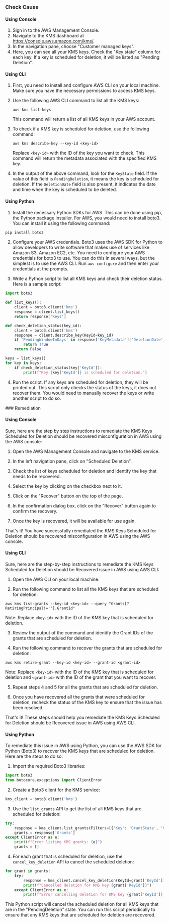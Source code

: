 

<Tabs><Tab title='Cause'>
### Check Cause

#### Using Console

1. Sign in to the AWS Management Console.
2. Navigate to the KMS dashboard at https://console.aws.amazon.com/kms/.
3. In the navigation pane, choose "Customer managed keys".
4. Here, you can see all your KMS keys. Check the "Key state" column for each key. If a key is scheduled for deletion, it will be listed as "Pending Deletion".

#### Using CLI

1. First, you need to install and configure AWS CLI on your local machine. Make sure you have the necessary permissions to access KMS keys.

2. Use the following AWS CLI command to list all the KMS keys:

   ```
   aws kms list-keys
   ```

   This command will return a list of all KMS keys in your AWS account.

3. To check if a KMS key is scheduled for deletion, use the following command:

   ```
   aws kms describe-key --key-id <key-id>
   ```

   Replace `<key-id>` with the ID of the key you want to check. This command will return the metadata associated with the specified KMS key.

4. In the output of the above command, look for the `KeyState` field. If the value of this field is `PendingDeletion`, it means the key is scheduled for deletion. If the `DeletionDate` field is also present, it indicates the date and time when the key is scheduled to be deleted.

#### Using Python

1. Install the necessary Python SDKs for AWS. This can be done using pip, the Python package installer. For AWS, you would need to install boto3. You can install it using the following command:

```python
pip install boto3
```

2. Configure your AWS credentials. Boto3 uses the AWS SDK for Python to allow developers to write software that makes use of services like Amazon S3, Amazon EC2, etc. You need to configure your AWS credentials for boto3 to use. You can do this in several ways, but the simplest is to use the AWS CLI. Run `aws configure` and then enter your credentials at the prompts.

3. Write a Python script to list all KMS keys and check their deletion status. Here is a sample script:

```python
import boto3

def list_keys():
    client = boto3.client('kms')
    response = client.list_keys()
    return response['Keys']

def check_deletion_status(key_id):
    client = boto3.client('kms')
    response = client.describe_key(KeyId=key_id)
    if 'PendingWindowInDays' in response['KeyMetadata']['DeletionDate']:
        return True
    return False

keys = list_keys()
for key in keys:
    if check_deletion_status(key['KeyId']):
        print(f"Key {key['KeyId']} is scheduled for deletion.")
```

4. Run the script. If any keys are scheduled for deletion, they will be printed out. This script only checks the status of the keys, it does not recover them. You would need to manually recover the keys or write another script to do so.

</Tab>

<Tab title='Remediation'>
### Remediation

#### Using Console

Sure, here are the step by step instructions to remediate the KMS Keys Scheduled for Deletion should be recovered misconfiguration in AWS using the AWS console:

1. Open the AWS Management Console and navigate to the KMS service.

2. In the left navigation pane, click on "Scheduled Deletion".

3. Check the list of keys scheduled for deletion and identify the key that needs to be recovered.

4. Select the key by clicking on the checkbox next to it.

5. Click on the "Recover" button on the top of the page.

6. In the confirmation dialog box, click on the "Recover" button again to confirm the recovery.

7. Once the key is recovered, it will be available for use again.

That's it! You have successfully remediated the KMS Keys Scheduled for Deletion should be recovered misconfiguration in AWS using the AWS console.

#### Using CLI

Sure, here are the step-by-step instructions to remediate the KMS Keys Scheduled for Deletion should be Recovered issue in AWS using AWS CLI:

1. Open the AWS CLI on your local machine.

2. Run the following command to list all the KMS keys that are scheduled for deletion:

```
aws kms list-grants --key-id <key-id> --query "Grants[?RetiringPrincipal!=''].GrantId"
```

Note: Replace `<key-id>` with the ID of the KMS key that is scheduled for deletion.

3. Review the output of the command and identify the Grant IDs of the grants that are scheduled for deletion.

4. Run the following command to recover the grants that are scheduled for deletion:

```
aws kms retire-grant --key-id <key-id> --grant-id <grant-id>
```

Note: Replace `<key-id>` with the ID of the KMS key that is scheduled for deletion and `<grant-id>` with the ID of the grant that you want to recover.

5. Repeat steps 4 and 5 for all the grants that are scheduled for deletion.

6. Once you have recovered all the grants that were scheduled for deletion, recheck the status of the KMS key to ensure that the issue has been resolved.

That's it! These steps should help you remediate the KMS Keys Scheduled for Deletion should be Recovered issue in AWS using AWS CLI.

#### Using Python

To remediate this issue in AWS using Python, you can use the AWS SDK for Python (Boto3) to recover the KMS keys that are scheduled for deletion. Here are the steps to do so:

1. Import the required Boto3 libraries:

```python
import boto3
from botocore.exceptions import ClientError
```

2. Create a Boto3 client for the KMS service:

```python
kms_client = boto3.client('kms')
```

3. Use the `list_grants` API to get the list of all KMS keys that are scheduled for deletion:

```python
try:
    response = kms_client.list_grants(Filters=[{'Key': 'GrantState', 'Values': ['PendingDeletion']}])
    grants = response['Grants']
except ClientError as e:
    print(f"Error listing KMS grants: {e}")
    grants = []
```

4. For each grant that is scheduled for deletion, use the `cancel_key_deletion` API to cancel the scheduled deletion:

```python
for grant in grants:
    try:
        response = kms_client.cancel_key_deletion(KeyId=grant['KeyId'])
        print(f"Cancelled deletion for KMS key {grant['KeyId']}")
    except ClientError as e:
        print(f"Error cancelling deletion for KMS key {grant['KeyId']}: {e}")
```

This Python script will cancel the scheduled deletion for all KMS keys that are in the "PendingDeletion" state. You can run this script periodically to ensure that any KMS keys that are scheduled for deletion are recovered.


</Tab>
</Tabs>